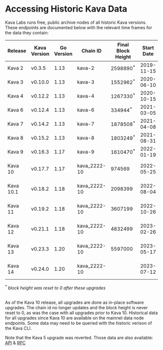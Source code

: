 # Accessing Historic Kava Data

Kava Labs runs free, public archive nodes of all historic Kava versions.
These endpoints are documented below with the relevant time frames for the data they contain:

| Release   | Kava Version | Go Version | Chain ID     | Final Block Height   | Start Date | End Date   | Archive Endpoints                                                                                                        |
| --------- | ------------ | ---------- | ------------ | -------------------- | ---------- | ---------- | ------------------------------------------------------------------------------------------------------------------------ |
| Kava 2    | v0.3.5       | 1.13       | kava-2       | 2598890<sup>\*</sup> | 2019-11-15 | 2020-06-10 | [API](https://api.kava-2.archives.kava.io/node_info)<br/>[RPC](https://rpc.kava-2.archives.kava.io/status)               |
| Kava 3    | v0.10.0      | 1.13       | kava-3       | 1552962<sup>\*</sup> | 2020-06-10 | 2020-10-15 | [API](https://api.kava-3.archives.kava.io/node_info)<br/>[RPC](https://rpc.kava-3.archives.kava.io/status)               |
| Kava 4    | v0.12.2      | 1.13       | kava-4       | 1267330<sup>\*</sup> | 2020-10-15 | 2021-03-04 | [API](https://api.kava-4.archives.kava.io/node_info)<br/>[RPC](https://rpc.kava-4.archives.kava.io/status)               |
| Kava 6    | v0.12.4      | 1.13       | kava-6       | 334944<sup>\*</sup>  | 2021-03-05 | 2021-04-08 | [API](https://api.kava-6.archives.kava.io/node_info)<br/>[RPC](https://rpc.kava-6.archives.kava.io/status)               |
| Kava 7    | v0.14.2      | 1.13       | kava-7       | 1878508<sup>\*</sup> | 2021-04-08 | 2021-08-30 | [API](https://api.kava-7.archives.kava.io/node_info)<br/>[RPC](https://rpc.kava-7.archives.kava.io/status)               |
| Kava 8    | v0.15.2      | 1.13       | kava-8       | 1803249<sup>\*</sup> | 2021-08-31 | 2022-01-19 | [API](https://api.kava-8.archives.kava.io/node_info)<br/>[RPC](https://rpc.kava-8.archives.kava.io/status)               |
| Kava 9    | v0.16.3      | 1.17       | kava-9       | 1610470<sup>\*</sup> | 2022-01-19 | 2022-05-25 | [API](https://api.kava-9.archives.kava.io/node_info)<br/>[RPC](https://rpc.kava-9.archives.kava.io/status)               |
| Kava 10   | v0.17.7      | 1.17       | kava_2222-10 | 974569               | 2022-05-25 | 2022-08-04 | [API](https://api.data.kava.io/node_info)<br/>[RPC](https://rpc.data.kava.io/status)<br/>[EVM](https://evm.data.kava.io) |
| Kava 10.1 | v0.18.2      | 1.18       | kava_2222-10 | 2098399              | 2022-08-04 | 2022-10-26 | [API](https://api.data.kava.io/node_info)<br/>[RPC](https://rpc.data.kava.io/status)<br/>[EVM](https://evm.data.kava.io) |
| Kava 11   | v0.19.2      | 1.18       | kava_2222-10 | 3607199              | 2022-10-26 | 2023-02-26 | [API](https://api.data.kava.io/node_info)<br/>[RPC](https://rpc.data.kava.io/status)<br/>[EVM](https://evm.data.kava.io) |
| Kava 12   | v0.21.1      | 1.18       | kava_2222-10 | 4832499              | 2023-02-26 | 2023-05-17 | [API](https://api.data.kava.io/node_info)<br/>[RPC](https://rpc.data.kava.io/status)<br/>[EVM](https://evm.data.kava.io) |
| Kava 13   | v0.23.3      | 1.20       | kava_2222-10 | 5597000              | 2023-05-17 | 2023-07-12 | [API](https://api.data.kava.io/node_info)<br/>[RPC](https://rpc.data.kava.io/status)<br/>[EVM](https://evm.data.kava.io) |
| Kava 14   | v0.24.0      | 1.20       | kava_2222-10 |                      | 2023-07-12 | present    | [API](https://api.data.kava.io/node_info)<br/>[RPC](https://rpc.data.kava.io/status)<br/>[EVM](https://evm.data.kava.io) |

<sup>*</sup> <i>block height was reset to 0 after these upgrades</i>
<br />
<br />

As of the Kava 10 release, all upgrades are done as in-place software upgrades.
The chain id no longer updates and the block height is never reset to 0, as was the case with all
upgrades prior to Kava 10. Historical data for all upgrades since Kava 10 are available on the
mainnet data node endpoints. Some data may need to be queried with the historic verison of the Kava CLI.

Note that the Kava 5 upgrade was reverted. Those data are also available: [API](https://api.kava-5.archives.kava.io/node_info) & [RPC](https://rpc.kava-5.archives.kava.io/status)
